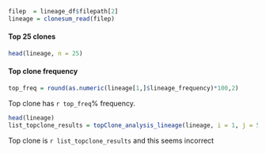 
```r
filep  = lineage_df$filepath[2]
lineage = clonesum_read(filep)
```

#### Top 25 clones
```r
head(lineage, n = 25)
```

#### Top clone frequency

```r
top_freq = round(as.numeric(lineage[1,]$lineage_frequency)*100,2)
```

Top clone has `r top_freq`% frequency.


```r
head(lineage)
list_topclone_results = topClone_analysis_lineage(lineage, i = 1, j = 5)
```

Top clone is `r list_topclone_results` and this seems incorrect
